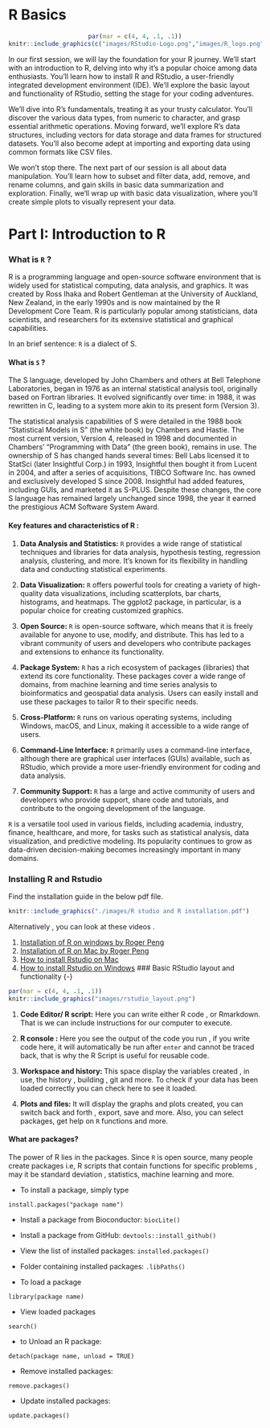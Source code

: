 # R Basics {-}

<center>
```r
par(mar = c(4, 4, .1, .1))
knitr::include_graphics(c("images/RStudio-Logo.png","images/R_logo.png"))
``` 
</center>

In our first session, we will lay the foundation for your R journey. We'll start with an introduction to R, delving into why it's a popular choice among data enthusiasts. You'll learn how to install R and RStudio, a user-friendly integrated development environment (IDE). We'll explore the basic layout and functionality of RStudio, setting the stage for your coding adventures.

We'll dive into R's fundamentals, treating it as your trusty calculator. You'll discover the various data types, from numeric to character, and grasp essential arithmetic operations. Moving forward, we'll explore R's data structures, including vectors for data storage and data frames for structured datasets. You'll also become adept at importing and exporting data using common formats like CSV files.

We won't stop there. The next part of our session is all about data manipulation. You'll learn how to subset and filter data, add, remove, and rename columns, and gain skills in basic data summarization and exploration. Finally, we'll wrap up with basic data visualization, where you'll create simple plots to visually represent your data.

# Part I: Introduction to R {-}

### What is `R` ? {-}

R is a programming language and open-source software environment that is widely used for statistical computing, data analysis, and graphics. It was created by Ross Ihaka and Robert Gentleman at the University of Auckland, New Zealand, in the early 1990s and is now maintained by the R Development Core Team. R is particularly popular among statisticians, data scientists, and researchers for its extensive statistical and graphical capabilities.

In an brief sentence: `R` is a dialect of S.

#### What is `S` ? {-}

The S language, developed by John Chambers and others at Bell Telephone Laboratories, began in 1976 as an internal statistical analysis tool, originally based on Fortran libraries. It evolved significantly over time: in 1988, it was rewritten in C, leading to a system more akin to its present form (Version 3). 

The statistical analysis capabilities of S were detailed in the 1988 book "Statistical Models in S" (the white book) by Chambers and Hastie. The most current version, Version 4, released in 1998 and documented in Chambers' "Programming with Data" (the green book), remains in use. The ownership of S has changed hands several times: Bell Labs licensed it to StatSci (later Insightful Corp.) in 1993, Insightful then bought it from Lucent in 2004, and after a series of acquisitions, TIBCO Software Inc. has owned and exclusively developed S since 2008. Insightful had added features, including GUIs, and marketed it as S-PLUS. Despite these changes, the core S language has remained largely unchanged since 1998, the year it earned the prestigious ACM Software System Award.

#### Key features and characteristics of R : {.unnumbered}

1.  **Data Analysis and Statistics:** `R` provides a wide range of statistical techniques and libraries for data analysis, hypothesis testing, regression analysis, clustering, and more. It's known for its flexibility in handling data and conducting statistical experiments.

2.  **Data Visualization:** `R` offers powerful tools for creating a variety of high-quality data visualizations, including scatterplots, bar charts, histograms, and heatmaps. The ggplot2 package, in particular, is a popular choice for creating customized graphics.

3.  **Open Source:** `R` is open-source software, which means that it is freely available for anyone to use, modify, and distribute. This has led to a vibrant community of users and developers who contribute packages and extensions to enhance its functionality.

4.  **Package System:** `R` has a rich ecosystem of packages (libraries) that extend its core functionality. These packages cover a wide range of domains, from machine learning and time series analysis to bioinformatics and geospatial data analysis. Users can easily install and use these packages to tailor R to their specific needs.

5.  **Cross-Platform:** `R` runs on various operating systems, including Windows, macOS, and Linux, making it accessible to a wide range of users.

6.  **Command-Line Interface:** `R` primarily uses a command-line interface, although there are graphical user interfaces (GUIs) available, such as RStudio, which provide a more user-friendly environment for coding and data analysis.

7.  **Community Support:** `R` has a large and active community of users and developers who provide support, share code and tutorials, and contribute to the ongoing development of the language.

`R` is a versatile tool used in various fields, including academia, industry, finance, healthcare, and more, for tasks such as statistical analysis, data visualization, and predictive modeling. Its popularity continues to grow as data-driven decision-making becomes increasingly important in many domains.

### Installing R and Rstudio {-}

Find the installation guide in the below pdf file.
```r
knitr::include_graphics("./images/R studio and R installation.pdf")
```

Alternatively , you can look at these videos .

1. [Installation of R on windows by Roger Peng](https://www.youtube.com/watch?v=Ohnk9hcxf9M)
1. [Installation of R on Mac by Roger Peng](https://www.youtube.com/watch?v=uxuuWXU-7UQ&feature=youtu.be&themeRefresh=1&theme=dark)
1. [How to install Rstudio on Mac](https://www.youtube.com/watch?v=n8kP7c_QbLA)
1. [How to install Rstudio on Windows](https://www.youtube.com/watch?v=YrEe2TLr3MI)
### Basic RStudio layout and functionality {-}
<center>
```r
par(mar = c(4, 4, .1, .1))
knitr::include_graphics("images/rstudio_layout.png")
``` 
</center>

1. **Code Editor/ R script:** Here you can write either R code , or Rmarkdown. That is we can include instructions for our computer to execute. 

1. **R console :** Here you see the output of the code you run , if you write code here, it will automatically be run after `enter` and cannot be traced back, that is why the R Script is useful for reusable code.

1. **Workspace and history: ** This space display the variables created , in use, the history , building , git and more. To check if your data has been loaded correctly you can check here to see it loaded. 

1. **Plots and files: ** It will display the graphs and plots created, you can switch back and forth , export, save and more. Also, you can select packages, get help on `R` functions and more. 

#### What are packages? {-}

The power of R lies in the packages. Since `R` is open source, many people create packages i.e, R scripts that contain functions for specific problems , may it be standard deviation , statistics, machine learning and more.

- To install a package, simply type

`install.packages("package name")`

- Install a package from Bioconductor: `biocLite()`
- Install a package from GitHub: `devtools::install_github()`
- View the list of installed packages: `installed.packages()`
- Folder containing installed packages: `.libPaths()`

- To load a package 

`library(package name)`

- View loaded packages 

`search()`

- to Unload an R package:

` detach(package name, unload = TRUE)`

- Remove installed packages:

`remove.packages()`

- Update installed packages:

`update.packages()`
